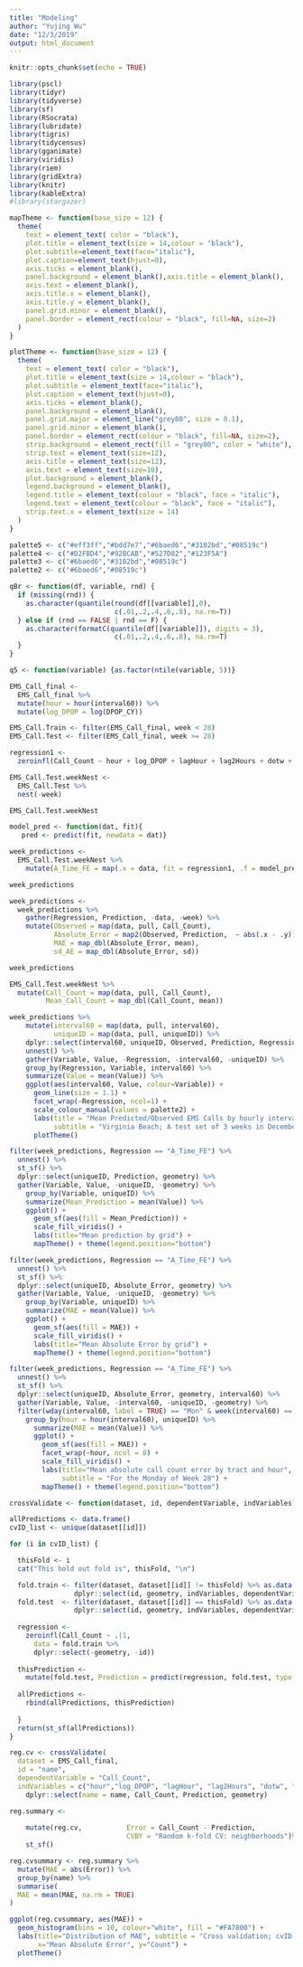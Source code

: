 ```yaml
---
title: "Modeling"
author: "Yujing Wu"
date: "12/3/2019"
output: html_document
---
```


```r
knitr::opts_chunk$set(echo = TRUE)
```

```r
library(pscl)
library(tidyr)
library(tidyverse)
library(sf)
library(RSocrata)
library(lubridate)
library(tigris)
library(tidycensus)
library(gganimate)
library(viridis)
library(riem)
library(gridExtra)
library(knitr)
library(kableExtra)
#library(stargazer)

mapTheme <- function(base_size = 12) {
  theme(
    text = element_text( color = "black"),
    plot.title = element_text(size = 14,colour = "black"),
    plot.subtitle=element_text(face="italic"),
    plot.caption=element_text(hjust=0),
    axis.ticks = element_blank(),
    panel.background = element_blank(),axis.title = element_blank(),
    axis.text = element_blank(),
    axis.title.x = element_blank(),
    axis.title.y = element_blank(),
    panel.grid.minor = element_blank(),
    panel.border = element_rect(colour = "black", fill=NA, size=2)
  )
}

plotTheme <- function(base_size = 12) {
  theme(
    text = element_text( color = "black"),
    plot.title = element_text(size = 14,colour = "black"),
    plot.subtitle = element_text(face="italic"),
    plot.caption = element_text(hjust=0),
    axis.ticks = element_blank(),
    panel.background = element_blank(),
    panel.grid.major = element_line("grey80", size = 0.1),
    panel.grid.minor = element_blank(),
    panel.border = element_rect(colour = "black", fill=NA, size=2),
    strip.background = element_rect(fill = "grey80", color = "white"),
    strip.text = element_text(size=12),
    axis.title = element_text(size=12),
    axis.text = element_text(size=10),
    plot.background = element_blank(),
    legend.background = element_blank(),
    legend.title = element_text(colour = "black", face = "italic"),
    legend.text = element_text(colour = "black", face = "italic"),
    strip.text.x = element_text(size = 14)
  )
}

palette5 <- c("#eff3ff","#bdd7e7","#6baed6","#3182bd","#08519c")
palette4 <- c("#D2FBD4","#92BCAB","#527D82","#123F5A")
palette3 <- c("#6baed6","#3182bd","#08519c")
palette2 <- c("#6baed6","#08519c")

qBr <- function(df, variable, rnd) {
  if (missing(rnd)) {
    as.character(quantile(round(df[[variable]],0),
                          c(.01,.2,.4,.6,.8), na.rm=T))
  } else if (rnd == FALSE | rnd == F) {
    as.character(formatC(quantile(df[[variable]]), digits = 3),
                          c(.01,.2,.4,.6,.8), na.rm=T)
  }
}

q5 <- function(variable) {as.factor(ntile(variable, 5))}
```

```r
EMS_Call_final <- 
  EMS_Call_final %>% 
  mutate(hour = hour(interval60)) %>%
  mutate(log_DPOP = log(DPOP_CY))
```

```r
EMS_Call.Train <- filter(EMS_Call_final, week < 28)
EMS_Call.Test <- filter(EMS_Call_final, week >= 28)
```

```r
regression1 <- 
  zeroinfl(Call_Count ~ hour + log_DPOP + lagHour + lag2Hours + dotw + name + uniqueID| 1, data = EMS_Call.Train)
```

```r
EMS_Call.Test.weekNest <- 
  EMS_Call.Test %>%
  nest(-week) 

EMS_Call.Test.weekNest
```

```r
model_pred <- function(dat, fit){
   pred <- predict(fit, newdata = dat)}
```

```r
week_predictions <- 
  EMS_Call.Test.weekNest %>% 
    mutate(A_Time_FE = map(.x = data, fit = regression1, .f = model_pred))

week_predictions 
```

```r
week_predictions <-
  week_predictions %>% 
    gather(Regression, Prediction, -data, -week) %>%
    mutate(Observed = map(data, pull, Call_Count),
           Absolute_Error = map2(Observed, Prediction,  ~ abs(.x - .y)),
           MAE = map_dbl(Absolute_Error, mean),
           sd_AE = map_dbl(Absolute_Error, sd))

week_predictions 
```

```r
EMS_Call.Test.weekNest %>%
  mutate(Call_Count = map(data, pull, Call_Count),
         Mean_Call_Count = map_dbl(Call_Count, mean))
```

```r
week_predictions %>% 
    mutate(interval60 = map(data, pull, interval60),
           uniqueID = map(data, pull, uniqueID)) %>%
    dplyr::select(interval60, uniqueID, Observed, Prediction, Regression) %>%
    unnest() %>%
    gather(Variable, Value, -Regression, -interval60, -uniqueID) %>%
    group_by(Regression, Variable, interval60) %>%
    summarize(Value = mean(Value)) %>%
    ggplot(aes(interval60, Value, colour=Variable)) + 
      geom_line(size = 1.1) + 
      facet_wrap(~Regression, ncol=1) +
      scale_colour_manual(values = palette2) +
      labs(title = "Mean Predicted/Observed EMS Calls by hourly interval", 
           subtitle = "Virginia Beach; A test set of 3 weeks in December", x = "Hour", y= "EMS Calls") +
      plotTheme()
```

```r
filter(week_predictions, Regression == "A_Time_FE") %>% 
  unnest() %>% 
  st_sf() %>%
  dplyr::select(uniqueID, Prediction, geometry) %>%
  gather(Variable, Value, -uniqueID, -geometry) %>%
    group_by(Variable, uniqueID) %>%
    summarize(Mean_Prediction = mean(Value)) %>%
    ggplot() + 
      geom_sf(aes(fill = Mean_Prediction)) +
      scale_fill_viridis() +
      labs(title="Mean prediction by grid") +
      mapTheme() + theme(legend.position="bottom")
```

```r
filter(week_predictions, Regression == "A_Time_FE") %>% 
  unnest() %>% 
  st_sf() %>%
  dplyr::select(uniqueID, Absolute_Error, geometry) %>%
  gather(Variable, Value, -uniqueID, -geometry) %>%
    group_by(Variable, uniqueID) %>%
    summarize(MAE = mean(Value)) %>%
    ggplot() + 
      geom_sf(aes(fill = MAE)) +
      scale_fill_viridis() +
      labs(title="Mean Absolute Error by grid") +
      mapTheme() + theme(legend.position="bottom")
```

```r
filter(week_predictions, Regression == "A_Time_FE") %>% 
  unnest() %>% 
  st_sf() %>%
  dplyr::select(uniqueID, Absolute_Error, geometry, interval60) %>%
  gather(Variable, Value, -interval60, -uniqueID, -geometry) %>%
  filter(wday(interval60, label = TRUE) == "Mon" & week(interval60) == 28) %>%
    group_by(hour = hour(interval60), uniqueID) %>%
      summarize(MAE = mean(Value)) %>%
      ggplot() + 
        geom_sf(aes(fill = MAE)) +
        facet_wrap(~hour, ncol = 8) +
        scale_fill_viridis() +
        labs(title="Mean absolute call count error by tract and hour",
             subtitle = "For the Monday of Week 28") +
        mapTheme() + theme(legend.position="bottom")
```
```r
crossValidate <- function(dataset, id, dependentVariable, indVariables) {

allPredictions <- data.frame()
cvID_list <- unique(dataset[[id]])

for (i in cvID_list) {

  thisFold <- i
  cat("This hold out fold is", thisFold, "\n")

  fold.train <- filter(dataset, dataset[[id]] != thisFold) %>% as.data.frame() %>% 
                dplyr::select(id, geometry, indVariables, dependentVariable)
  fold.test  <- filter(dataset, dataset[[id]] == thisFold) %>% as.data.frame() %>% 
                dplyr::select(id, geometry, indVariables, dependentVariable)
  
  regression <-
    zeroinfl(Call_Count ~ .|1, 
      data = fold.train %>% 
      dplyr::select(-geometry, -id))
  
  thisPrediction <- 
    mutate(fold.test, Prediction = predict(regression, fold.test, type = "response"))
    
  allPredictions <-
    rbind(allPredictions, thisPrediction)
    
  }
  return(st_sf(allPredictions))
}
```

```r
reg.cv <- crossValidate(
  dataset = EMS_Call_final,
  id = "name",
  dependentVariable = "Call_Count",
  indVariables = c("hour","log_DPOP", "lagHour", "lag2Hours", "dotw", "name", "countAccident")) %>%
    dplyr::select(name = name, Call_Count, Prediction, geometry)
```

```r
reg.summary <- 
  
    mutate(reg.cv,           Error = Call_Count - Prediction,
                             CVBY = "Random k-fold CV: neighborhoods")%>%
    st_sf() 

reg.cvsummary <- reg.summary %>%
  mutate(MAE = abs(Error)) %>%
  group_by(name) %>%
  summarise(
  MAE = mean(MAE, na.rm = TRUE)
)
```

```r
ggplot(reg.cvsummary, aes(MAE)) + 
  geom_histogram(bins = 10, colour="white", fill = "#FA7800") +
  labs(title="Distribution of MAE", subtitle = "Cross validation; cvID = Neighborhood",
       x="Mean Absolute Error", y="Count") +
  plotTheme()
```

